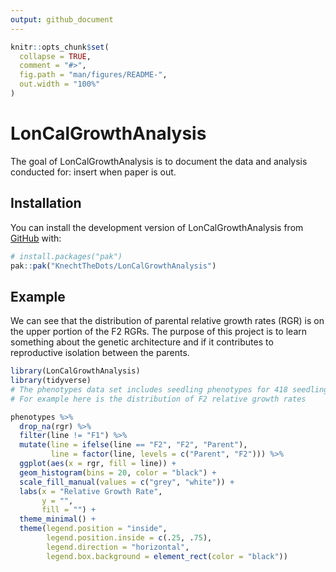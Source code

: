 ```yaml
---
output: github_document
---
```


<!-- README.md is generated from README.Rmd. Please edit that file -->

```r
knitr::opts_chunk$set(
  collapse = TRUE,
  comment = "#>",
  fig.path = "man/figures/README-",
  out.width = "100%"
)
```

# LonCalGrowthAnalysis

<!-- badges: start -->
<!-- badges: end -->

The goal of LonCalGrowthAnalysis is to document the data and analysis conducted for: insert when paper is out.

## Installation

You can install the development version of LonCalGrowthAnalysis from [GitHub](https://github.com/) with:

``` r
# install.packages("pak")
pak::pak("KnechtTheDots/LonCalGrowthAnalysis")
```

## Example

We can see that the distribution of parental relative growth rates (RGR) is on the upper portion of the F2 RGRs. The purpose of this project is to learn something about the genetic architecture and if it contributes to reproductive isolation between the parents.

```r
library(LonCalGrowthAnalysis)
library(tidyverse)
# The phenotypes data set includes seedling phenotypes for 418 seedlings. 
# For example here is the distribution of F2 relative growth rates

phenotypes %>% 
  drop_na(rgr) %>% 
  filter(line != "F1") %>% 
  mutate(line = ifelse(line == "F2", "F2", "Parent"),
         line = factor(line, levels = c("Parent", "F2"))) %>% 
  ggplot(aes(x = rgr, fill = line)) +
  geom_histogram(bins = 20, color = "black") +
  scale_fill_manual(values = c("grey", "white")) +
  labs(x = "Relative Growth Rate",
       y = "",
       fill = "") +
  theme_minimal() +
  theme(legend.position = "inside",
        legend.position.inside = c(.25, .75),
        legend.direction = "horizontal",
        legend.box.background = element_rect(color = "black"))

```
